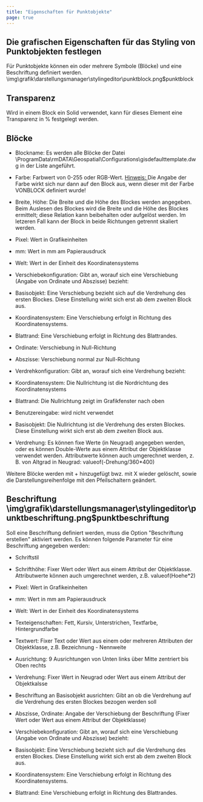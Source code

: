 ```yaml
---
title: "Eigenschaften für Punktobjekte"
page: true
---
```

## Die grafischen Eigenschaften f&#252;r das Styling von Punktobjekten festlegen

F&#252;r Punktobjekte k&#246;nnen ein oder mehrere Symbole (Bl&#246;cke) und eine Beschriftung definiert werden.<Image>\img\grafik\darstellungsmanager\stylingeditor\punktblock.png$punktblock</Image>

## Transparenz
Wird in einem Block ein Solid verwendet, kann f&#252;r dieses Element eine  Transparenz in % festgelegt werden.

## Bl&#246;cke

- Blockname: Es werden alle Bl&#246;cke der Datei 
\ProgramData\rmDATA\Geospatial\Configurations\gisdefaulttemplate.dwg in der Liste angef&#252;hrt. 

- Farbe: Farbwert von 0-255 oder RGB-Wert. <U> <Italic> Hinweis: </Italic> </U>  Die Angabe der Farbe wirkt sich nur dann auf den Block aus, wenn dieser mit der Farbe VONBLOCK definiert wurde!

- Breite, H&#246;he: Die Breite und die H&#246;he des Blockes werden angegeben. Beim Auslesen des Blockes wird die Breite und die H&#246;he des Blockes ermittelt; diese Relation kann beibehalten oder aufgel&#246;st werden. Im letzeren Fall kann der Block in beide Richtungen getrennt skaliert werden.

- Pixel: Wert in Grafikeinheiten

- mm: Wert in mm am Papierausdruck

- Welt: Wert in der Einheit des Koordinatensystems



- Verschiebekonfiguration: Gibt an, worauf sich eine Verschiebung (Angabe von Ordinate und Abszisse) bezieht:

- Basisobjekt: Eine Verschiebung bezieht sich auf die Verdrehung des ersten Blockes. Diese Einstellung wirkt sich erst ab dem zweiten Block aus.

- Koordinatensystem: Eine Verschiebung erfolgt in Richtung des Koordinatensystems.

- Blattrand: Eine Verschiebung erfolgt in Richtung des Blattrandes.



- Ordinate: Verschiebung in Null-Richtung

- Abszisse: Verschiebung normal zur Null-Richtung

- Verdrehkonfiguration: Gibt an, worauf sich eine Verdrehung bezieht:

- Koordinatensystem: Die Nullrichtung ist die Nordrichtung des Koordinatensystems

- Blattrand: Die Nullrichtung zeigt im Grafikfenster nach oben

- Benutzereingabe: wird nicht verwendet

- Basisobjekt: Die Nullrichtung ist die Verdrehung des ersten Blockes. Diese Einstellung wirkt sich erst ab dem zweiten Block aus.



- Verdrehung: Es k&#246;nnen fixe Werte (in Neugrad) angegeben werden, oder es k&#246;nnen Double-Werte aus einem Attribut der Objektklasse verwendet werden. Attributwerte k&#246;nnen auch umgerechnet werden, z. B. von Altgrad in Neugrad: <Border>valueof(-Drehung/360*400)</Border> 


Weitere Bl&#246;cke werden mit  <Border>+</Border>  hinzugef&#252;gt bwz. mit  <Border>X</Border>  wieder gel&#246;scht, sowie die Darstellungsreihenfolge mit den Pfeilschaltern ge&#228;ndert.

## Beschriftung<Image>\img\grafik\darstellungsmanager\stylingeditor\punktbeschriftung.png$punktbeschriftung</Image>

Soll eine Beschriftung definiert werden, muss die Option &quot;Beschriftung erstellen&quot; aktiviert werden.
Es k&#246;nnen folgende Parameter f&#252;r eine Beschriftung angegeben werden:

- Schriftstil

- Schrifth&#246;he: Fixer Wert oder Wert aus einem Attribut der Objektklasse. Attributwerte k&#246;nnen auch umgerechnet werden, z.B. <Border>valueof(Hoehe*2)</Border> 
- Pixel: Wert in Grafikeinheiten

- mm: Wert in mm am Papierausdruck

- Welt: Wert in der Einheit des Koordinatensystems



- Texteigenschaften: Fett, Kursiv, Unterstrichen, Textfarbe, Hintergrundfarbe

- Textwert: Fixer Text oder Wert aus einem oder mehreren Attributen der Objektklasse, z.B. <Border>Bezeichnung - Nennweite</Border> 
- Ausrichtung: 9 Ausrichtungen von Unten links &#252;ber Mitte zentriert bis Oben rechts

- Verdrehung: Fixer Wert in Neugrad oder Wert aus einem Attribut der Objektkalsse

- Beschriftung an Basisobjekt ausrichten: Gibt an ob die Verdrehung auf die Verdrehung des ersten Blockes bezogen werden soll

- Abszisse, Ordinate: Angabe der Verschiebung der Beschriftung (Fixer Wert oder Wert aus einem Attribut der Objektklasse)

- Verschiebekonfiguration: Gibt an, worauf sich eine Verschiebung (Angabe von Ordinate und Abszisse) bezieht:

- Basisobjekt: Eine Verschiebung bezieht sich auf die Verdrehung des ersten Blockes. Diese Einstellung wirkt sich erst ab dem zweiten Block aus.

- Koordinatensystem: Eine Verschiebung erfolgt in Richtung des Koordinatensystems.

- Blattrand: Eine Verschiebung erfolgt in Richtung des Blattrandes.





